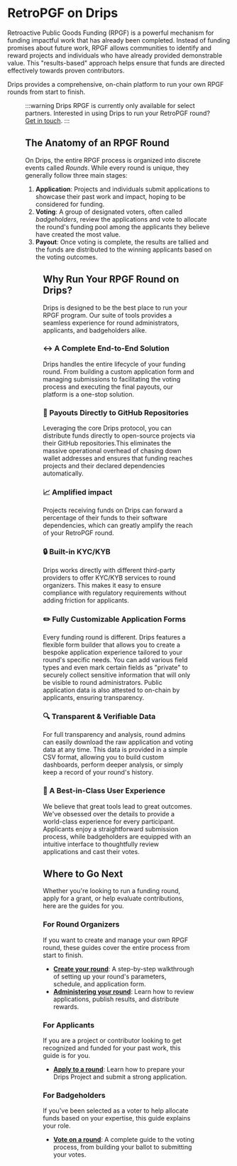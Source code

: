 # RetroPGF on Drips


Retroactive Public Goods Funding (RPGF) is a powerful mechanism for funding impactful work that has already been completed. Instead of funding promises about future work, RPGF allows communities to identify and reward projects and individuals who have already provided demonstrable value. This "results-based" approach helps ensure that funds are directed effectively towards proven contributors.

Drips provides a comprehensive, on-chain platform to run your own RPGF rounds from start to finish.

<Figure caption="An example RPGF round on Drips." src="/img/retropgf/round.png" />

:::warning
Drips RPGF is currently only available for select partners. Interested in using Drips to run your RetroPGF round? [Get in touch](https://drips-network.notion.site/1e4c52c9599781b5a0aeca3e8eb1b3e4).
:::

## The Anatomy of an RPGF Round

On Drips, the entire RPGF process is organized into discrete events called _Rounds_. While every round is unique, they generally follow three main stages:

1.  **Application**: Projects and individuals submit applications to showcase their past work and impact, hoping to be considered for funding.
2.  **Voting**: A group of designated voters, often called _badgeholders_, review the applications and vote to allocate the round's funding pool among the applicants they believe have created the most value.
3.  **Payout**: Once voting is complete, the results are tallied and the funds are distributed to the winning applicants based on the voting outcomes.

<Figure caption="A typical RPGF round on Drips flows from application intake to voting and finally to fund distribution." src="/img/retropgf/round-stages.png" />

## Why Run Your RPGF Round on Drips?

Drips is designed to be the best place to run your RPGF program. Our suite of tools provides a seamless experience for round administrators, applicants, and badgeholders alike.

### ↔️ A Complete End-to-End Solution
Drips handles the entire lifecycle of your funding round. From building a custom application form and managing submissions to facilitating the voting process and executing the final payouts, our platform is a one-stop solution.

### 💸 Payouts Directly to GitHub Repositories
Leveraging the core Drips protocol, you can distribute funds directly to open-source projects via their GitHub repositories.This eliminates the massive operational overhead of chasing down wallet addresses and ensures that funding reaches projects and their declared dependencies automatically.

### 📈 Amplified impact
Projects receiving funds on Drips can forward a percentage of their funds to their software dependencies, which can greatly amplify the reach of your RetroPGF round.

### 🔒 Built-in KYC/KYB
Drips works directly with different third-party providers to offer KYC/KYB services to round organizers. This makes it easy to ensure compliance with regulatory requirements without adding friction for applicants.

### ✏️ Fully Customizable Application Forms
Every funding round is different. Drips features a flexible form builder that allows you to create a bespoke application experience tailored to your round's specific needs. You can add various field types and even mark certain fields as "private" to securely collect sensitive information that will only be visible to round administrators. Public application data is also attested to on-chain by applicants, ensuring transparency.

### 🔍 Transparent & Verifiable Data
For full transparency and analysis, round admins can easily download the raw application and voting data at any time. This data is provided in a simple CSV format, allowing you to build custom dashboards, perform deeper analysis, or simply keep a record of your round's history.

### 🌟 A Best-in-Class User Experience
We believe that great tools lead to great outcomes. We've obsessed over the details to provide a world-class experience for every participant. Applicants enjoy a straightforward submission process, while badgeholders are equipped with an intuitive interface to thoughtfully review applications and cast their votes.

## Where to Go Next

Whether you're looking to run a funding round, apply for a grant, or help evaluate contributions, here are the guides for you.

### For Round Organizers

If you want to create and manage your own RPGF round, these guides cover the entire process from start to finish.

* [**Create your round**](/rpgf/create-your-round): A step-by-step walkthrough of setting up your round's parameters, schedule, and application form.
* [**Administering your round**](/rpgf/administering-your-round): Learn how to review applications, publish results, and distribute rewards.

### For Applicants

If you are a project or contributor looking to get recognized and funded for your past work, this guide is for you.

* [**Apply to a round**](/rpgf/apply-to-a-round): Learn how to prepare your Drips Project and submit a strong application.

### For Badgeholders

If you've been selected as a voter to help allocate funds based on your expertise, this guide explains your role.

* [**Vote on a round**](/rpgf/vote-on-a-round): A complete guide to the voting process, from building your ballot to submitting your votes.

